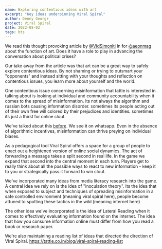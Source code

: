 ```yaml
---
name: Exploring contentious ideas with art
excerpt: "Key ideas underpinning Viral Spiral"
author: Denny Georgr
project: Viral Spiral
date: 2022-08-02
tags: bts
---
```


We read this thought provoking article by [@VidSimoniti](https://x.com/@VidSimoniti) in for [@aeonmag](https://aeon.co/essays/if-all-we-do-is-argue-about-politics-maybe-the-arts-can-help) about the function of art. Does it have a role to play in advancing the conversation about political crises?

Our take away from the article was that art can be a great way to safely explore contentious ideas. By not shaming or trying to outsmart your "opponents" and instead sitting with your thoughts and reflection on contentious issues, you learn more about yourself and the world.

One contentious issue concerning misinformation that tattle is interested in talking about is looking at individual and community accountability when it comes to the spread of misinformation. Its not always the algorithm and russian bots causing information disorder. sometimes its people acting out of their own free will colored by their prejudices and identities. sometimes its just a thirst for online clout.

We've talked about this [before](https://twitter.com/tattlemade/status/1588502013595512837). We see it on whatsapp. Even in the absence of algorithmic incentives, misinformation can thrive preying on individual biases.

As a pedagogical tool Viral Spiral offers a space for a group of people to enact out a heightened version of online social dynamics. The act of forwarding a message takes a split second in real life. In the game we expand that second into the central moment in each turn. Players get to really think about all the possible ways to react to new information - keep it to you or strategically pass it forward to win clout.

We've incorporated many ideas from media literacy research into the game. A central idea we rely on is the idea of "inoculation theory". Its the idea that when exposed to subject and techniques of spreading misinformation in a safe controlled environment (meaning viral spiral here), people become attuned to spotting these tactics in the wild (meaning internet here)

The other idea we've incorporated is the idea of Lateral Reading when it comes to effectively evaluating information found on the internet. The idea that how you consume information online must differ from how you read a book or research paper.

We're also maintaining a reading list of ideas that directed the direction of VIral Spiral. https://tattle.co.in/blog/viral-spiral-reading-list
